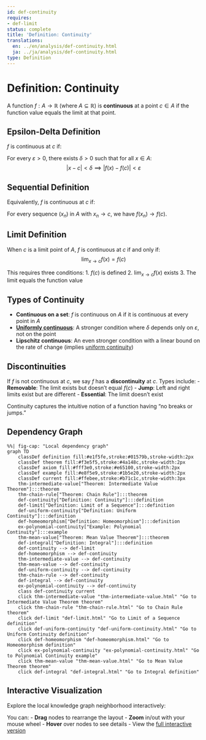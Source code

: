 ```yaml
---
id: def-continuity
requires:
- def-limit
status: complete
title: 'Definition: Continuity'
translations:
  en: ../en/analysis/def-continuity.html
  ja: ../ja/analysis/def-continuity.html
type: Definition
---
```


# Definition: Continuity {#def-continuity}

A function $f: A \to \mathbb{R}$ (where $A \subseteq \mathbb{R}$) is **continuous** at a point $c \in A$ if the function value equals the limit at that point.

## Epsilon-Delta Definition

$f$ is continuous at $c$ if:

For every $\varepsilon > 0$, there exists $\delta > 0$ such that for all $x \in A$:
$$|x - c| < \delta \implies |f(x) - f(c)| < \varepsilon$$

## Sequential Definition

Equivalently, $f$ is continuous at $c$ if:

For every sequence $(x_n)$ in $A$ with $x_n \to c$, we have $f(x_n) \to f(c)$.

## Limit Definition

When $c$ is a limit point of $A$, $f$ is continuous at $c$ if and only if:
$$\lim_{x \to c} f(x) = f(c)$$

This requires three conditions:
1. $f(c)$ is defined
2. $\lim_{x \to c} f(x)$ exists
3. The limit equals the function value

## Types of Continuity

- **Continuous on a set**: $f$ is continuous on $A$ if it is continuous at every point in $A$
- **[Uniformly continuous](def-uniform-continuity.qmd)**: A stronger condition where $\delta$ depends only on $\varepsilon$, not on the point
- **Lipschitz continuous**: An even stronger condition with a linear bound on the rate of change (implies [uniform continuity](def-uniform-continuity.qmd))

## Discontinuities

If $f$ is not continuous at $c$, we say $f$ has a **discontinuity** at $c$. Types include:
- **Removable**: The limit exists but doesn't equal $f(c)$
- **Jump**: Left and right limits exist but are different
- **Essential**: The limit doesn't exist

Continuity captures the intuitive notion of a function having "no breaks or jumps."

## Dependency Graph

```mermaid
%%| fig-cap: "Local dependency graph"
graph TD
    classDef definition fill:#e1f5fe,stroke:#01579b,stroke-width:2px
    classDef theorem fill:#f3e5f5,stroke:#4a148c,stroke-width:2px
    classDef axiom fill:#fff3e0,stroke:#e65100,stroke-width:2px
    classDef example fill:#e8f5e9,stroke:#1b5e20,stroke-width:2px
    classDef current fill:#ffebee,stroke:#b71c1c,stroke-width:3px
    thm-intermediate-value["Theorem: Intermediate Value Theorem"]:::theorem
    thm-chain-rule["Theorem: Chain Rule"]:::theorem
    def-continuity["Definition: Continuity"]:::definition
    def-limit["Definition: Limit of a Sequence"]:::definition
    def-uniform-continuity["Definition: Uniform Continuity"]:::definition
    def-homeomorphism["Definition: Homeomorphism"]:::definition
    ex-polynomial-continuity["Example: Polynomial Continuity"]:::example
    thm-mean-value["Theorem: Mean Value Theorem"]:::theorem
    def-integral["Definition: Integral"]:::definition
    def-continuity --> def-limit
    def-homeomorphism --> def-continuity
    thm-intermediate-value --> def-continuity
    thm-mean-value --> def-continuity
    def-uniform-continuity --> def-continuity
    thm-chain-rule --> def-continuity
    def-integral --> def-continuity
    ex-polynomial-continuity --> def-continuity
    class def-continuity current
    click thm-intermediate-value "thm-intermediate-value.html" "Go to Intermediate Value Theorem theorem"
    click thm-chain-rule "thm-chain-rule.html" "Go to Chain Rule theorem"
    click def-limit "def-limit.html" "Go to Limit of a Sequence definition"
    click def-uniform-continuity "def-uniform-continuity.html" "Go to Uniform Continuity definition"
    click def-homeomorphism "def-homeomorphism.html" "Go to Homeomorphism definition"
    click ex-polynomial-continuity "ex-polynomial-continuity.html" "Go to Polynomial Continuity example"
    click thm-mean-value "thm-mean-value.html" "Go to Mean Value Theorem theorem"
    click def-integral "def-integral.html" "Go to Integral definition"
```

## Interactive Visualization

Explore the local knowledge graph neighborhood interactively:

::: {.graph-viz data-id="def-continuity" data-width="700" data-height="500"}
:::

You can:
- **Drag** nodes to rearrange the layout
- **Zoom** in/out with your mouse wheel
- **Hover** over nodes to see details
- View the [full interactive version](../../output/interactive/def-continuity.html){target="_blank"}
